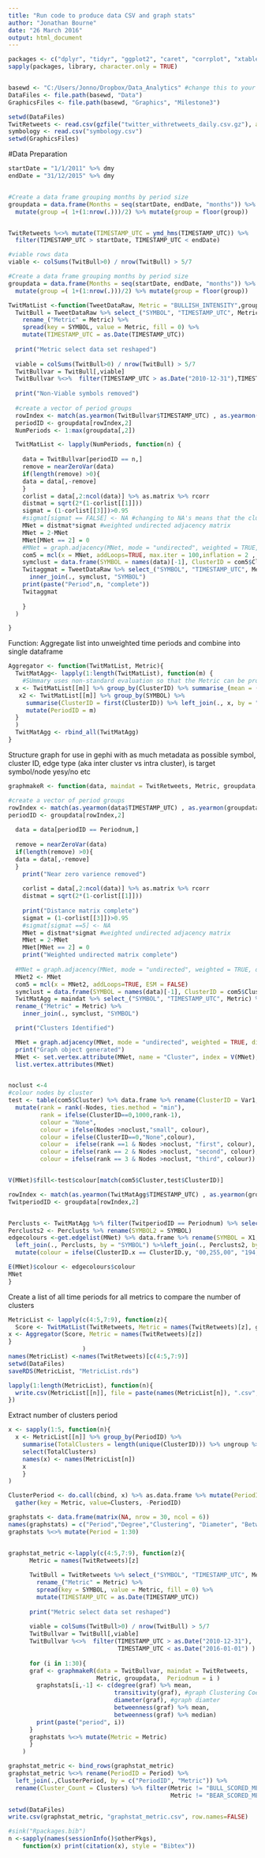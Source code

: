 ---
title: "Run code to produce data CSV and graph stats"
author: "Jonathan Bourne"
date: "26 March 2016"
output: html_document
---



```{r load_packages}
packages <- c("dplyr", "tidyr", "ggplot2", "caret", "corrplot", "xtable", "magrittr", "zoo", "igraph", "rgexf", "MCL", "Hmisc", "gridExtra", "xtable", "lubridate")
sapply(packages, library, character.only = TRUE)


basewd <- "C:/Users/Jonno/Dropbox/Data_Analytics" #change this to your dropbox file path for data analytics
DataFiles <- file.path(basewd, "Data")
GraphicsFiles <- file.path(basewd, "Graphics", "Milestone3")

```



```{r load_data}
setwd(DataFiles)
TwitRetweets <- read.csv(gzfile("twitter_withretweets_daily.csv.gz"), as.is = TRUE)
symbology <- read.csv("symbology.csv")
setwd(GraphicsFiles)
```

#Data Preparation


```{r }
startDate = "1/1/2011" %>% dmy
endDate = "31/12/2015" %>% dmy


#Create a data frame grouping months by period size
groupdata = data.frame(Months = seq(startDate, endDate, "months")) %>% 
  mutate(group =( 1+(1:nrow(.)))/2) %>% mutate(group = floor(group))


TwitRetweets %<>% mutate(TIMESTAMP_UTC = ymd_hms(TIMESTAMP_UTC)) %>%  
  filter(TIMESTAMP_UTC > startDate, TIMESTAMP_UTC < endDate)

```

```{r}
#viable rows data
viable <- colSums(TwitBull>0) / nrow(TwitBull) > 5/7

#Create a data frame grouping months by period size
groupdata = data.frame(Months = seq(startDate, endDate, "months")) %>% 
  mutate(group =( 1+(1:nrow(.)))/2) %>% mutate(group = floor(group))
```

```{r}
TwitMatList <-function(TweetDataRaw, Metric = "BULLISH_INTENSITY",groupdata){
  TwitBull = TweetDataRaw %>% select_("SYMBOL", "TIMESTAMP_UTC", Metric) %>% 
    rename_("Metric" = Metric) %>% 
    spread(key = SYMBOL, value = Metric, fill = 0) %>% 
    mutate(TIMESTAMP_UTC = as.Date(TIMESTAMP_UTC))
  
  print("Metric select data set reshaped")
  
  viable = colSums(TwitBull>0) / nrow(TwitBull) > 5/7
  TwitBullvar = TwitBull[,viable]
  TwitBullvar %<>%  filter(TIMESTAMP_UTC > as.Date("2010-12-31"),TIMESTAMP_UTC < as.Date("2016-01-01") )
  
  print("Non-Viable symbols removed")
  
  #create a vector of period groups
  rowIndex <- match(as.yearmon(TwitBullvar$TIMESTAMP_UTC) , as.yearmon(groupdata[,1]))
  periodID <- groupdata[rowIndex,2]
  NumPeriods <- 1:max(groupdata[,2])

  TwitMatList <- lapply(NumPeriods, function(n) {
  
    data = TwitBullvar[periodID == n,]
    remove = nearZeroVar(data)
    if(length(remove) >0){
    data = data[,-remove]
    }
    corlist = data[,2:ncol(data)] %>% as.matrix %>% rcorr
    distmat = sqrt(2*(1-corlist[[1]]))
    sigmat = (1-corlist[[3]])>0.95
    #sigmat[sigmat == FALSE] <- NA #changing to NA's means that the clustering doesn't work
    MNet = distmat*sigmat #weighted undirected adjacency matrix
    MNet = 2-MNet
    MNet[MNet == 2] = 0
    #MNet = graph.adjacency(MNet, mode = "undirected", weighted = TRUE, diag = FALSE)#do not use if clustering with mcl
    com5 = mcl(x = MNet, addLoops=TRUE, max.iter = 100,inflation = 2 , ESM = FALSE, allow1 = TRUE)
    symclust = data.frame(SYMBOL = names(data)[-1], ClusterID = com5$Cluster)
    Twitaggmat = TweetDataRaw %>% select_("SYMBOL", "TIMESTAMP_UTC", Metric) %>% 
      inner_join(., symclust, "SYMBOL")
    print(paste("Period",n, "complete"))
    Twitaggmat
    
    }
  )

}

```


Function: Aggregate list into unweighted time periods and combine into single dataframe
```{r}
Aggregator <- function(TwitMatList, Metric){
  TwitMatAgg<- lapply(1:length(TwitMatList), function(m) {
    #SUmmary uses non-standard evaluation so that the Metric can be properly evaluated using it's name
  x <- TwitMatList[[m]] %>% group_by(ClusterID) %>% summarise_(mean = (paste("mean(", Metric,")"))) %>% ungroup
   x2 <- TwitMatList[[m]] %>% group_by(SYMBOL) %>% 
     summarise(ClusterID = first(ClusterID)) %>% left_join(., x, by = "ClusterID") %>%
     mutate(PeriodID = m)
  }
  )
  TwitMatAgg <- rbind_all(TwitMatAgg)
}


```



Structure graph for use in gephi with as much metadata as possible
symbol, cluster ID, edge type (aka inter cluster vs intra cluster), is target symbol/node yesy/no etc

```{r}
graphmakeR <- function(data, maindat = TwitRetweets, Metric, groupdata, Periodnum){

#create a vector of period groups
rowIndex <- match(as.yearmon(data$TIMESTAMP_UTC) , as.yearmon(groupdata[,1]))
periodID <- groupdata[rowIndex,2]
  
  data = data[periodID == Periodnum,]
  
  remove = nearZeroVar(data)
  if(length(remove) >0){
  data = data[,-remove]
  }
    print("Near zero varience removed")
    
    corlist = data[,2:ncol(data)] %>% as.matrix %>% rcorr
    distmat = sqrt(2*(1-corlist[[1]]))
    
    print("Distance matrix complete")
    sigmat = (1-corlist[[3]])>0.95
    #sigmat[sigmat ==5] <- NA
    MNet = distmat*sigmat #weighted undirected adjacency matrix
    MNet = 2-MNet
    MNet[MNet == 2] = 0
    print("Weighted undirected matrix complete")
    
  #MNet = graph.adjacency(MNet, mode = "undirected", weighted = TRUE, diag = FALSE)#do not use if clustering with mcl
  MNet2 <- MNet
  com5 = mcl(x = MNet2, addLoops=TRUE, ESM = FALSE)
  symclust = data.frame(SYMBOL = names(data)[-1], ClusterID = com5$Cluster)
  TwitMatAgg = maindat %>% select_("SYMBOL", "TIMESTAMP_UTC", Metric) %>% 
  rename_("Metric" = Metric) %>% 
    inner_join(., symclust, "SYMBOL")

  print("Clusters Identified")

  MNet = graph.adjacency(MNet, mode = "undirected", weighted = TRUE, diag = FALSE)#do not use if   
  print("Graph object generated")
  MNet <- set.vertex.attribute(MNet, name = "Cluster", index = V(MNet), value = com5$Cluster)
  list.vertex.attributes(MNet)


noclust <-4
#colour nodes by cluster
test <- table(com5$Cluster) %>% data.frame %>% rename(ClusterID = Var1, Nodes = Freq) %>%
  mutate(rank = rank(-Nodes, ties.method = "min"), 
         rank = ifelse(ClusterID==0,1000,rank-1),
         colour = "None", 
         colour = ifelse(Nodes >noclust,"small", colour),
         colour = ifelse(ClusterID==0,"None",colour),
         colour =  ifelse(rank ==1 & Nodes >noclust, "first", colour), 
         colour = ifelse(rank == 2 & Nodes >noclust, "second", colour), 
         colour = ifelse(rank == 3 & Nodes >noclust, "third", colour))


V(MNet)$fill<-test$colour[match(com5$Cluster,test$ClusterID)]

rowIndex <- match(as.yearmon(TwitMatAgg$TIMESTAMP_UTC) , as.yearmon(groupdata[,1]))
TwitperiodID <- groupdata[rowIndex,2]


Perclusts <- TwitMatAgg %>% filter(TwitperiodID == Periodnum) %>% select(SYMBOL, ClusterID) 
Perclusts2 <- Perclusts %>% rename(SYMBOL2 = SYMBOL)
edgecolours <-get.edgelist(MNet) %>% data.frame %>% rename(SYMBOL = X1, SYMBOL2 = X2) %>%
  left_join(., Perclusts, by = "SYMBOL") %>%left_join(., Perclusts2, by = "SYMBOL2") %>%
  mutate(colour = ifelse(ClusterID.x == ClusterID.y, "00,255,00", "194,194,194"))

E(MNet)$colour <- edgecolours$colour
MNet
}
```



Create a list of all time periods for all metrics to compare the number of clusters
```{r}

MetricList <- lapply(c(4:5,7:9), function(z){
  Score <- TwitMatList(TwitRetweets, Metric = names(TwitRetweets)[z], groupdata)
x <- Aggregator(Score, Metric = names(TwitRetweets)[z])
}
                     )
names(MetricList) <-names(TwitRetweets)[c(4:5,7:9)]
setwd(DataFiles)
saveRDS(MetricList, "MetricList.rds")

lapply(1:length(MetricList), function(n){
  write.csv(MetricList[[n]], file = paste(names(MetricList[n]), ".csv", sep=""))
})


```



Extract number of clusters period
```{r}

x <- sapply(1:5, function(n){
  x <- MetricList[[n]] %>% group_by(PeriodID) %>% 
    summarise(TotalClusters = length(unique(ClusterID))) %>% ungroup %>%
    select(TotalClusters) 
    names(x) <- names(MetricList[n])
    x
    }
)

ClusterPeriod <- do.call(cbind, x) %>% as.data.frame %>% mutate(PeriodID = 1:nrow(.)) %>%
  gather(key = Metric, value=Clusters, -PeriodID)
```




```{r}
graphstats <- data.frame(matrix(NA, nrow = 30, ncol = 6))
names(graphstats) = c("Period","Degree","Clustering", "Diameter", "BetweenessMean", "BetweennessMedian")
graphstats %<>% mutate(Period = 1:30)


graphstat_metric <-lapply(c(4:5,7:9), function(z){
      Metric = names(TwitRetweets)[z]
      
      TwitBull = TwitRetweets %>% select_("SYMBOL", "TIMESTAMP_UTC", Metric) %>% 
        rename_("Metric" = Metric) %>% 
        spread(key = SYMBOL, value = Metric, fill = 0) %>% 
        mutate(TIMESTAMP_UTC = as.Date(TIMESTAMP_UTC))
      
      print("Metric select data set reshaped")
      
      viable = colSums(TwitBull>0) / nrow(TwitBull) > 5/7
      TwitBullvar = TwitBull[,viable]
      TwitBullvar %<>%  filter(TIMESTAMP_UTC > as.Date("2010-12-31"),
                               TIMESTAMP_UTC < as.Date("2016-01-01") )
    
      for (i in 1:30){
      graf <- graphmakeR(data = TwitBullvar, maindat = TwitRetweets, 
                         Metric, groupdata,  Periodnum = i )
        graphstats[i,-1] <- c(degree(graf) %>% mean, 
                              transitivity(graf), #graph Clustering Coefficient
                              diameter(graf), #graph diamter
                              betweenness(graf) %>% mean,
                              betweenness(graf) %>% median)
        print(paste("period", i))
      }
      graphstats %<>% mutate(Metric = Metric)
      }
    )

graphstat_metric <- bind_rows(graphstat_metric) 
graphstat_metric %<>% rename(PeriodID = Period) %>% 
  left_join(.,ClusterPeriod, by = c("PeriodID", "Metric")) %>% 
  rename(Cluster_Count = Clusters) %>% filter(Metric != "BULL_SCORED_MESSAGES", 
                                              Metric != "BEAR_SCORED_MESSAGES")

setwd(DataFiles)
write.csv(graphstat_metric, "graphstat_metric.csv", row.names=FALSE)

```



```{r}
#sink("Rpackages.bib")
n <-sapply(names(sessionInfo()$otherPkgs), 
    function(x) print(citation(x), style = "Bibtex"))
```


